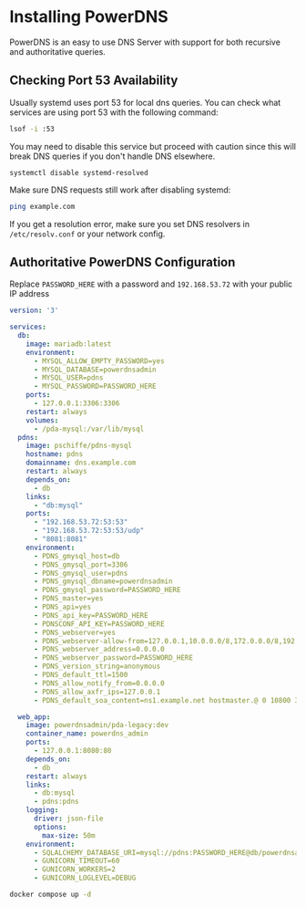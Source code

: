 # Installing PowerDNS

PowerDNS is an easy to use DNS Server with support for both recursive and authoritative queries.

## Checking Port 53 Availability
Usually systemd uses port 53 for local dns queries. You can check what services are using port 53 with the following command:
```bash copy
lsof -i :53
```
You may need to disable this service but proceed with caution since this will break DNS queries if you don't handle DNS elsewhere.
```
systemctl disable systemd-resolved
```

Make sure DNS requests still work after disabling systemd:
```bash copy
ping example.com
```
If you get a resolution error, make sure you set DNS resolvers in `/etc/resolv.conf` or your network config.

## Authoritative PowerDNS Configuration
Replace `PASSWORD_HERE` with a password and `192.168.53.72` with your public IP address

```yml filename="docker-compose.yml" copy
version: '3'

services:
  db:
    image: mariadb:latest
    environment:
      - MYSQL_ALLOW_EMPTY_PASSWORD=yes
      - MYSQL_DATABASE=powerdnsadmin
      - MYSQL_USER=pdns
      - MYSQL_PASSWORD=PASSWORD_HERE
    ports:
      - 127.0.0.1:3306:3306
    restart: always
    volumes:
      - /pda-mysql:/var/lib/mysql
  pdns:
    image: pschiffe/pdns-mysql
    hostname: pdns
    domainname: dns.example.com
    restart: always
    depends_on:
      - db
    links:
      - "db:mysql"
    ports:
      - "192.168.53.72:53:53"
      - "192.168.53.72:53:53/udp"
      - "8081:8081"
    environment:
      - PDNS_gmysql_host=db
      - PDNS_gmysql_port=3306
      - PDNS_gmysql_user=pdns
      - PDNS_gmysql_dbname=powerdnsadmin
      - PDNS_gmysql_password=PASSWORD_HERE
      - PDNS_master=yes 
      - PDNS_api=yes
      - PDNS_api_key=PASSWORD_HERE 
      - PDNSCONF_API_KEY=PASSWORD_HERE 
      - PDNS_webserver=yes 
      - PDNS_webserver-allow-from=127.0.0.1,10.0.0.0/8,172.0.0.0/8,192.0.0.0/24 
      - PDNS_webserver_address=0.0.0.0 
      - PDNS_webserver_password=PASSWORD_HERE 
      - PDNS_version_string=anonymous 
      - PDNS_default_ttl=1500 
      - PDNS_allow_notify_from=0.0.0.0 
      - PDNS_allow_axfr_ips=127.0.0.1
      - PDNS_default_soa_content=ns1.example.net hostmaster.@ 0 10800 3600 604800 3600

  web_app:
    image: powerdnsadmin/pda-legacy:dev
    container_name: powerdns_admin
    ports:
      - 127.0.0.1:8080:80
    depends_on:
      - db
    restart: always
    links:
      - db:mysql
      - pdns:pdns
    logging:
      driver: json-file
      options:
        max-size: 50m
    environment:
      - SQLALCHEMY_DATABASE_URI=mysql://pdns:PASSWORD_HERE@db/powerdnsadmin
      - GUNICORN_TIMEOUT=60
      - GUNICORN_WORKERS=2
      - GUNICORN_LOGLEVEL=DEBUG
```

```bash copy
docker compose up -d
```